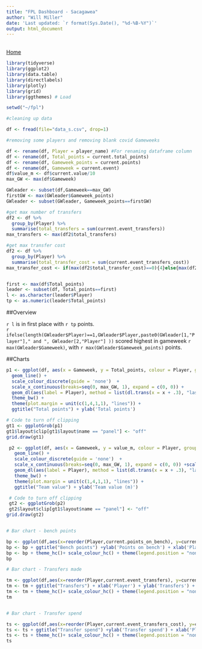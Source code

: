 ```yaml
---
title: "FPL Dashboard - Sacagawea"
author: "Will Miller"
date: 'Last updated: `r format(Sys.Date(), "%d-%B-%Y")`'
output: html_document
---
```


<br>
<a href="index.html">Home</a>


```r
library(tidyverse)
library(ggplot2)
library(data.table)
library(directlabels)
library(plotly)
library(grid)
library(ggthemes) # Load

setwd("~/fpl")

#cleaning up data

df <- fread(file="data_s.csv", drop=1)

#removing some players and removing blank covid Gameweeks

df <- rename(df, Player = player_name) #For renaming dataframe column
df <- rename(df, Total_points = current.total_points)
df <- rename(df, Gameweek_points = current.points)
df <- rename(df, Gameweek = current.event)
df$value_m <- df$current.value/10
max_GW <- max(df$Gameweek)

GWleader <- subset(df,Gameweek==max_GW)
firstGW <- max(GWleader$Gameweek_points)
GWleader <- subset(GWleader, Gameweek_points==firstGW)

#get max number of transfers
df2 <- df %>%
  group_by(Player) %>%
  summarise(total_transfers = sum(current.event_transfers))
max_transfers <- max(df2$total_transfers)

#get max transfer cost
df2 <- df %>%
  group_by(Player) %>%
  summarise(total_transfer_cost = sum(current.event_transfers_cost))
max_transfer_cost <- if(max(df2$total_transfer_cost)==0){4}else{max(df2$total_transfer_cost)}


first <- max(df$Total_points)
leader <- subset(df, Total_points==first)
l <- as.character(leader$Player)
tp <- as.numeric(leader$Total_points)

```

##Overview

`r l` is in first place with `r tp` points.  
`r ifelse(length(GWleader$Player)==1,GWleader$Player,paste0(GWleader[1,"Player"]," and ", GWleader[2,"Player"] )) ` scored highest in gameweek `r max(GWleader$Gameweek)`, with `r max(GWleader$Gameweek_points)` points.  

##Charts

```r
p1 <- ggplot(df, aes(x = Gameweek, y = Total_points, colour = Player, group = Player)) + 
  geom_line() + 
  scale_colour_discrete(guide = 'none')  + 
  scale_x_continuous(breaks=seq(0, max_GW, 1), expand = c(0, 0)) +  
  geom_dl(aes(label = Player), method = list(dl.trans(x = x + .3), "last.bumpup")) +
  theme_bw() +
  theme(plot.margin = unit(c(1,4,1,1), "lines")) +
  ggtitle("Total points") + ylab('Total points')

# Code to turn off clipping
gt1 <- ggplotGrob(p1)
gt1$layout$clip[gt1$layout$name == "panel"] <- "off"
grid.draw(gt1)

```

```r
 p2 <- ggplot(df, aes(x = Gameweek, y = value_m, colour = Player, group = Player)) +
   geom_line() +
   scale_colour_discrete(guide = 'none')  +
   scale_x_continuous(breaks=seq(0, max_GW, 1), expand = c(0, 0)) +scale_y_continuous(breaks=seq(0, max(df$current.value), 1)) +
   geom_dl(aes(label = Player), method = list(dl.trans(x = x + .3), "last.bumpup")) +
   theme_bw() +
   theme(plot.margin = unit(c(1,4,1,1), "lines")) +
   ggtitle("Team value") + ylab('Team value (m)')

 # Code to turn off clipping
 gt2 <- ggplotGrob(p2)
 gt2$layout$clip[gt1$layout$name == "panel"] <- "off"
grid.draw(gt2)


# Bar chart - bench points

bp <- ggplot(df,aes(x=reorder(Player,current.points_on_bench), y=current.points_on_bench)) + geom_bar(stat='Identity') 
bp <- bp + ggtitle("Bench points") +ylab('Points on bench') + xlab('Player')
bp <- bp + theme_hc()+ scale_colour_hc() + theme(legend.position = "none") + coord_flip()
bp

# Bar chart - Transfers made 

tm <- ggplot(df,aes(x=reorder(Player,current.event_transfers), y=current.event_transfers)) + geom_bar(stat='Identity') 
tm <- tm + ggtitle("Transfers") + xlab('Player') + ylab('Transfers') + scale_y_continuous(breaks=seq(0, max_transfers, 2))
tm <- tm + theme_hc()+ scale_colour_hc() + theme(legend.position = "none") + coord_flip()
tm


# Bar chart - Transfer spend

ts <- ggplot(df,aes(x=reorder(Player,current.event_transfers_cost), y=current.event_transfers_cost)) + geom_bar(stat='Identity') 
ts <- ts + ggtitle("Transfer spend") +ylab('Transfer spend') + xlab('Player') + scale_y_continuous(breaks=seq(0, max_transfer_cost, 8))
ts <- ts + theme_hc()+ scale_colour_hc() + theme(legend.position = "none") + coord_flip()
ts

```



